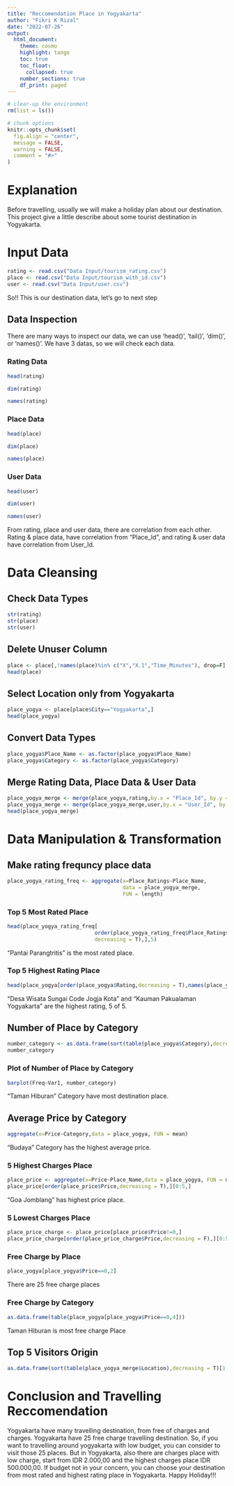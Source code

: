 ---
title: "Reccomendation Place in Yogyakarta"
author: "Fikri K Rizal"
date: "2022-07-26"
output:
  html_document:
    theme: cosmo
    highlight: tango
    toc: true
    toc_float:
      collapsed: true
    number_sections: true
    df_print: paged
---

```{r setup, include=FALSE}
# clear-up the environment
rm(list = ls())

# chunk options
knitr::opts_chunk$set(
  fig.align = "center",
  message = FALSE,
  warning = FALSE,
  comment = "#>"
)
```

# Explanation

Before travelling, usually we will make a holiday plan about our destination. 
This project give a little describe about some tourist destination in Yogyakarta.

# Input Data

```{r}
rating <- read.csv("Data Input/tourism_rating.csv")
place <- read.csv("Data Input/tourism_with_id.csv")
user <- read.csv("Data Input/user.csv")
```

So!! This is our destination  data, let's go to next step

## Data Inspection

There are many ways to inspect our data, we can use 'head()', 'tail()', 'dim()', or 'names()'.
We have 3 datas, so we will check each data.

### Rating Data

```{r}
head(rating)
```

```{r}
dim(rating)
```
```{r}
names(rating)
```

### Place Data

```{r}
head(place)
```

```{r}
dim(place)
```
```{r}
names(place)
```

### User Data

```{r}
head(user)
```

```{r}
dim(user)
```
```{r}
names(user)
```
From rating, place and user data, there are correlation from each other. Rating & place data, have correlation from "Place_Id", and rating & user data have correlation from User_Id.

# Data Cleansing

## Check Data Types

```{r}
str(rating)
str(place)
str(user)
```

## Delete Unuser Column

```{r}
place <- place[,!names(place)%in% c("X","X.1","Time_Minutes"), drop=F]
head(place)
```

## Select Location only from Yogyakarta

```{r}
place_yogya <- place[place$City=="Yogyakarta",]
head(place_yogya)
```

## Convert Data Types

```{r}
place_yogya$Place_Name <- as.factor(place_yogya$Place_Name)
place_yogya$Category <- as.factor(place_yogya$Category)
```


## Merge Rating Data, Place Data & User Data

```{r}
place_yogya_merge <- merge(place_yogya,rating,by.x = "Place_Id", by.y = "Place_Id")
place_yogya_merge <- merge(place_yogya_merge,user,by.x = "User_Id", by.y = "User_Id")
head(place_yogya_merge)
```

# Data Manipulation & Transformation

## Make rating frequncy place data

```{r}
place_yogya_rating_freq <- aggregate(x=Place_Ratings~Place_Name,
                                     data = place_yogya_merge, 
                                     FUN = length)
```

### Top 5 Most Rated Place

```{r}
head(place_yogya_rating_freq[
                            order(place_yogya_rating_freq$Place_Ratings,
                            decreasing = T),],5)
```

"Pantai Parangtritis" is the most rated place.

### Top 5 Highest Rating Place

```{r}
head(place_yogya[order(place_yogya$Rating,decreasing = T),names(place_yogya)%in%c("Place_Name","Rating")],5)
```

"Desa Wisata Sungai Code Jogja Kota" and "Kauman Pakualaman Yogyakarta" are the highest rating, 5 of 5.

## Number of Place by Category

```{r}
number_category <- as.data.frame(sort(table(place_yogya$Category),decreasing = T))
number_category
```

### Plot of Number of Place by Category

```{r}
barplot(Freq~Var1, number_category)
```

"Taman Hiburan" Category have most destination place.

## Average Price by Category

```{r}
aggregate(x=Price~Category,data = place_yogya, FUN = mean)
```

"Budaya" Category has the highest average price.

### 5 Highest Charges Place

```{r}
place_price <- aggregate(x=Price~Place_Name,data = place_yogya, FUN = max)
place_price[order(place_price$Price,decreasing = T),][0:5,]
```
"Goa Jomblang" has highest price place.

### 5 Lowest Charges Place

```{r}
place_price_charge <- place_price[place_price$Price!=0,]
place_price_charge[order(place_price_charge$Price,decreasing = F),][0:5,]
```

### Free Charge by Place

```{r}
place_yogya[place_yogya$Price==0,2]
```

There are 25 free charge places 

### Free Charge by Category

```{r}
as.data.frame(table(place_yogya[place_yogya$Price==0,4]))
```

Taman Hiburan is most free charge Place

## Top 5 Visitors Origin

```{r}
as.data.frame(sort(table(place_yogya_merge$Location),decreasing = T)[1:5])
```


# Conclusion and Travelling Reccomendation

Yogyakarta have many travelling destination, from free of charges and charges. Yogyakarta have 25 free charge travelling destination. So, if you want to travelling around yogyakarta with low budget, you can consider to visit those 25 places. But in Yogyakarta, also there are charges place with low charge, start from IDR 2.000,00 and the highest charges place IDR 500.000,00.
If budget not in your concern, you can choose your destination from most rated and highest rating place in Yogyakarta.
Happy Holiday!!! 
















